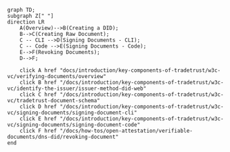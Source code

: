```mermaid
graph TD;
subgraph Z[" "]
direction LR
    A(Overview)-->B(Creating a DID);
    B-->C(Creating Raw Document);
    C -- CLI -->D(Signing Documents - CLI);
    C -- Code -->E(Signing Documents - Code);
    E-->F(Revoking Documents);
    D-->F;

    click A href "docs/introduction/key-components-of-tradetrust/w3c-vc/verifying-documents/overview"
    click B href "/docs/introduction/key-components-of-tradetrust/w3c-vc/identify-the-issuer/issuer-method-did-web"
    click C href "/docs/introduction/key-components-of-tradetrust/w3c-vc/tradetrust-document-schema"
    click D href "/docs/introduction/key-components-of-tradetrust/w3c-vc/signing-documents/signing-document-cli"
    click E href "/docs/introduction/key-components-of-tradetrust/w3c-vc/signing-documents/signing-document-code"
    click F href "/docs/how-tos/open-attestation/verifiable-documents/dns-did/revoking-document"
end
```
